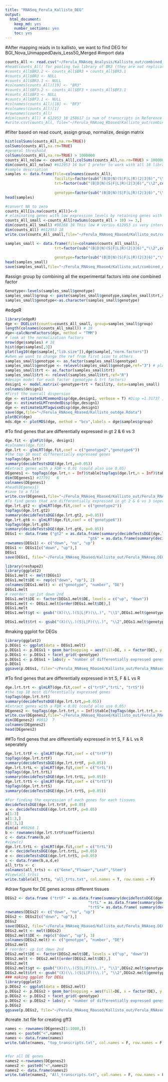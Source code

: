 ```yaml
---
title: "RNASeq_Ferula_Kallisto_DEG"
output:
  html_document:
    keep_md: yes
    number_sections: yes
    toc: yes
---
```


#After mapping reads in to kallisto, we want to find DEG for BGI_Nova_UnmappedDavis_Less50_Merged 
#import data
```r
counts_All <- read.csv("~/Ferula_RNAseq_Analysis/Kallisto_out/combined_All_counts_kallisto.csv", header=T , row.names = "target_id")
#head(counts_All) for pooling two library of BR3 (they are not replication)
#counts_All$BR3.2 <- counts_All$BR3 + counts_All$BR3.1
#counts_All$BR3 <- NULL
#counts_All$BR3.1 <- NULL
#colnames(counts_All)[19] <- "BR3"
#counts_All$BF3.2 <- counts_All$BF3 + counts_All$BF3.1
#counts_All$BF3 <- NULL
#counts_All$BF3.1 <- NULL
#colnames(counts_All)[18] <- "BF3"
#colnames(counts_All)[1] 
#rownames(counts_All)
#dim(counts_All) # 612953 18 158617 is num of transcripts in Reference
#write.csv(counts_All, file="~/Ferula_RNAseq_Rbased/Kallisto_out/combined_All_counts_kallisto.csv")
```
#filter based on read count, assign group, normalize, design matrix
```r
hist(colSums(counts_All,na.rm=TRUE))
colSums(counts_All,na.rm=TRUE)
#general threshold
colSums(counts_All,na.rm=TRUE) > 1000000 
counts_All_nolow <- counts_All[,colSums(counts_All,na.rm=TRUE) > 1000000]
dim(counts_All_nolow) #612953 16 but I prefer to work with all 18 libraries
#sample description
samples <- data.frame(file=colnames(counts_All),
                      facility=factor(sub("(B|D|N)(S|F|L|R)(2|3|6)","\\1",colnames(counts_All))),
                      trt=factor(sub("(B|D|N)(S|F|L|R)(2|3|6)","\\2",colnames(counts_All))),
                    
                      genotype=factor(sub("(B|D|N)(S|F|L|R)(2|3|6)","\\3",colnames(counts_All)))) 
head(samples) 

#convert NA to zero
counts_All[is.na(counts_All)]<-0
# eliminating genes with low expression levels by retaining genes with > 10 reads in >= 3 samples
counts_All_small <-counts_All[rowSums(counts_All > 10) >= 3,] 
dim(counts_All_small) #90268 18 This low # versus 612953 is very interesting 
dim(counts_All) #612953 18
write.csv(counts_All_small,file="~/Ferula_RNAseq_Rbased/Kallisto_out/combined_All_counts_small_kalliso.csv") # use this for other analysis
```

```r
samples_small <- data.frame(file=colnames(counts_All_small),                     facility=factor(sub("(B|D|N)(S|F|L|R)(2|3|6)","\\1",colnames(counts_All_small))),
                      trt=factor(sub("(B|D|N)(S|F|L|R)(2|3|6)","\\2",colnames(counts_All_small))),
                    
                      genotype=factor(sub("(B|D|N)(S|F|L|R)(2|3|6)","\\3",colnames(counts_All_small)))) 
head(samples_small)
save(samples_small,file="~/Ferula_RNAseq_Rbased/Kallisto_out/combined_All_samples_small_kalliso.Rdata")
```

#assign group by combining all the experimental factors into one combined factor
```r
Genotype<-levels(samples_small$genotype)
samples_small$group <- paste(samples_small$genotype,samples_small$trt,samples_small$facility,sep=".")
samples_small$genotype<-as.character(samples_small$genotype)
```
#edgeR
```r
library(edgeR)
dge <- DGEList(counts=counts_All_small, group=samples_small$group) 
length(colnames(counts_All_small)) # 18
dge<-calcNormFactors(dge, method = "TMM")
# look at the normalization factors
nrow(dge$samples) # 18 
hist(dge$samples[,3]) 
plot(log10(dge$sample[,"lib.size"]),dge$sample[,"norm.factors"]) 
#when we want to change the ref from first icon to others
samples_small$genotype <- as.factor(samples_small$genotype)
samples_small$genotype <- relevel(samples_small$genotype,ref="3") # plant3 reads including all three facilities
samples_small$trt <- as.factor(samples_small$trt)
samples_small$trt <- relevel(samples_small$trt,ref="R")
#design model for each factor (genotype & trt factors)
design1 <- model.matrix(~genotype+trt + facility, data=samples_small)
colnames(design1)
#First the overall dispersion
dge <- estimateGLMCommonDisp(dge,design1, verbose = T) #Disp =1.31737 , BCV =1.1478
dge <- estimateGLMTrendedDisp(dge,design1)
dge <- estimateGLMTagwiseDisp(dge,design1)
save(dge,file="~/Ferula_RNAseq_Rbased/Kallisto_outdge.Rdata")
plotBCV(dge)
mds.dge <- plotMDS(dge, method = "bcv",labels = dge$samples$group)
```

#To find genes that are differentially expressed in gt 2 & 6 vs 3
```r
dge.fit <- glmFit(dge, design1)
#colnames(dge.fit)
dge.lrt <- glmLRT(dge.fit,coef = c("genotype2","genotype6"))
#the top 10 most differentially expressed genes
topTags(dge.lrt)
summary(decideTestsDGE(dge.lrt,p=0.05))
#Extract genes with a FDR < 0.01 (could also use 0.05)
DEgenes1 <- topTags(dge.lrt,n = Inf)$table[topTags(dge.lrt,n = Inf)$table$FDR<0.05,]
dim(DEgenes1) #17791   6
colnames(DEgenes1)
#head(DEgenes1)
#save to a file
write.csv(DEgenes1,file="~/Ferula_RNAseq_Rbased/Kallisto_out/Ferula_RNAseq.DEgenes1.csv")
#To find genes that are differentially expressed in gt 2 & 6 vs 3 seperately
dge.lrt.gt2 <- glmLRT(dge.fit,coef = c("genotype2"))
topTags(dge.lrt.gt2)
summary(decideTestsDGE(dge.lrt.gt2, p=0.05))
dge.lrt.gt6 <- glmLRT(dge.fit,coef = c("genotype6"))
topTags(dge.lrt.gt6)
summary(decideTestsDGE(dge.lrt.gt6, p=0.05))
DEGs1 <- data.frame ("gt2" = as.data.frame(summary(decideTestsDGE(dge.lrt.gt2, p=0.05)))$Freq,
                                     "gt6" = as.data.frame(summary(decideTestsDGE(dge.lrt.gt6, p=0.05)))$Freq)
rownames(DEGs1) <- c("down", "no", "up")
DEGs1 <- DEGs1[c("down", "up"),]
DEGs1
save(DEGs1, file="~/Ferula_RNAseq_Rbased/Kallisto_out/Ferula_RNAseq.DEGs1.Rdata")
```

```r
library(reshape2)
library(ggplot2)
DEGs1.melt <- melt(DEGs1)
DEGs1.melt$DE <- rep(c("down", "up"), 2)
colnames(DEGs1.melt) <- c("genotype", "number", "DE")
DEGs1.melt
# reorder: up 1st down 2nd 
DEGs1.melt$DE <- factor(DEGs1.melt$DE, levels = c("up", "down"))
DEGs1.melt <- DEGs1.melt[order(DEGs1.melt$DE),]
DEGs1.melt
DEGs1.melt$gt <- gsub("(X)(\\.)(S|L|F)(\\.)", "\\1",DEGs1.melt$genotype)

DEGs1.melt$trt <- gsub("(X)(\\.)(S|L|F)(\\.)", "\\2",DEGs1.melt$genotype)
```
#making ggplot for DEGs
```r
library(ggplot2)
p.DEGs1 <- ggplot(data = DEGs1.melt)
p.DEGs1 <- p.DEGs1 + geom_bar(mapping = aes(fill=DE, x = factor(DE), y = number) , stat= "identity")
p.DEGs1 <- p.DEGs1 + facet_grid(~genotype) 
p.DEGs1 <- p.DEGs1 + labs(y = "number of differentially expressed genes", x = "")
p.DEGs1
ggsave(p.DEGs1, file="~/Ferula_RNAseq_Rbased/Kallisto_out/Ferula_RNAseq.p.DEG1.png")
```

#To find genes that are differentially expressed in trt S, F & L vs R 
```r
dge.lrt.trt <- glmLRT(dge.fit,coef = c("trtF","trtL", "trtS"))
#the top 10 most differentially expressed genes
topTags(dge.lrt.trt)
summary(decideTestsDGE(dge.lrt.trt,p=0.05))
#Extract genes with a FDR < 0.01 (could also use 0.05)
DEgenes2 <- topTags(dge.lrt.trt,n = Inf)$table[topTags(dge.lrt.trt,n = Inf)$table$FDR<0.05,]
write.csv(DEgenes2,file="~/Ferula_RNAseq_Rbased/Kallisto_out/Ferula_RNAseq.DEgenes2.csv")
dim(DEgenes2) #9012  7
colnames(DEgenes2)
head(DEgenes2)
```

##To find genes that are differentially expressed in trt S, F & L vs R seperately
```r
dge.lrt.trtF <- glmLRT(dge.fit,coef = c("trtF"))
topTags(dge.lrt.trtF)
summary(decideTestsDGE(dge.lrt.trtF, p=0.05))
dge.lrt.trtL <- glmLRT(dge.fit,coef = c("trtL"))
topTags(dge.lrt.trtL)
summary(decideTestsDGE(dge.lrt.trtL, p=0.05))
dge.lrt.trtS <- glmLRT(dge.fit,coef = c("trtS"))
topTags(dge.lrt.trtS)
summary(decideTestsDGE(dge.lrt.trtS, p=0.05))

#For finding the expression of each genes for each tissues
decideTestsDGE(dge.lrt.trtF, p=0.05)
a <- decideTestsDGE(dge.lrt.trtF, p=0.05)
a[1:3]
a[1:3,]
a[1:3,1]
dim(a) #90268 1
b <- rownames(dge.lrt.trtF$coefficients)
c <- data.frame(b,a)
#view(c)
dge.lrt.trtL <- glmLRT(dge.fit,coef = c("trtL"))
d <- decideTestsDGE(dge.lrt.trtL, p=0.05)
e <- decideTestsDGE(dge.lrt.trtS, p=0.05)
c <- data.frame(b,a,d,e)
all_trts <- c
colnames(all_trts) <- c("Gene","Flower","Leaf","Stem")
#View(all_trts)
write.table(all_trts, "all_trts.txt", col.names = T, row.names = F)
```

#draw figure for DE genes across different tissues
```r
DEGs2 <- data.frame ("trtF" = as.data.frame(summary(decideTestsDGE(dge.lrt.trtF, p=0.05)))$Freq,
                                     "trtL" = as.data.frame(summary(decideTestsDGE(dge.lrt.trtL, p=0.05)))$Freq,
                                     "trtS"= as.data.frame( summary(decideTestsDGE(dge.lrt.trtS, p=0.05)))$Freq)
rownames(DEGs2) <- c("down", "no", "up")
DEGs2 <- DEGs2[c("down", "up"),]
DEGs2
save(DEGs2, file="~/Ferula_RNAseq_Rbased/Kallisto_out/Ferula_RNAseq.DEGs2.Rdata")
DEGs2.melt <- melt(DEGs2)
DEGs2.melt$DE <- rep(c("down", "up"), 3)
colnames(DEGs2.melt) <- c("genotype", "number", "DE")
DEGs2.melt
# reorder: up 1st down 2nd 
DEGs2.melt$DE <- factor(DEGs2.melt$DE, levels = c("up", "down"))
DEGs2.melt <- DEGs2.melt[order(DEGs2.melt$DE),]
DEGs2.melt
DEGs2.melt$gt <- gsub("(X)(\\.)(S|L|F)(\\.)", "\\1",DEGs2.melt$genotype)
DEGs2.melt$trt <- gsub("(X)(\\.)(S|L|F)(\\.)", "\\2",DEGs2.melt$genotype)
### making ggplot for DEGs
library(ggplot2)
p.DEGs2 <- ggplot(data = DEGs2.melt)
p.DEGs2 <- p.DEGs2 + geom_bar(mapping = aes(fill=DE, x = factor(DE), y = number) , stat= "identity")
p.DEGs2 <- p.DEGs2 + facet_grid(~genotype) 
p.DEGs2 <- p.DEGs2 + labs(y = "number of differentially expressed genes", x = "")
p.DEGs2
ggsave(p.DEGs2, file="~/Ferula_RNAseq_Rbased/Kallisto_out/Ferula_RNAseq.p.DEG2.png")
```

#create .txt file for creating gff3
```r
names <- rownames(DEgenes2[1:1000,])
names <- paste0("<",names)
names <- data.frame(names)
write.table(names, "top_transcripts.txt", col.names = F, row.names = F, quote = F)


#for all DE genes
names2 <-rownames(DEgenes2)
names2 <- paste0("<",names2)
names2 <- data.frame(names2)
write.table(names2, "All_transcripts.txt", col.names = F, row.names = F, quote = F)
```

